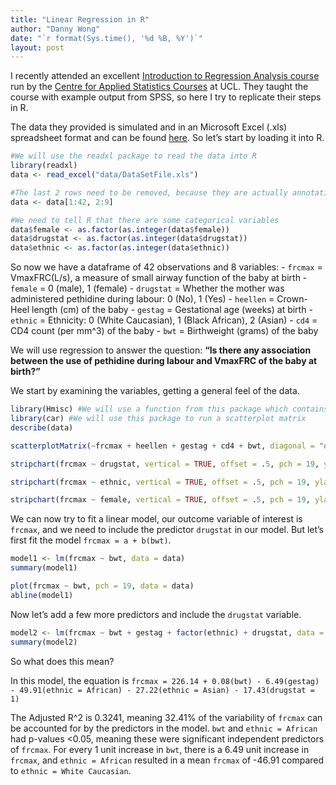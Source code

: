 ```yaml
---
title: "Linear Regression in R"
author: "Danny Wong"
date: "`r format(Sys.time(), '%d %B, %Y')`"
layout: post
---
```


I recently attended an excellent [Introduction to Regression Analysis course](https://www.ucl.ac.uk/ich/short-courses-events/short-courses-events-publication/stats-regression) run by the [Centre for Applied Statistics Courses](http://www.ucl.ac.uk/ich/short-courses-events/about-stats-courses) at UCL. They taught the course with example output from SPSS, so here I try to replicate their steps in R.

The data they provided is simulated and in an Microsoft Excel (.xls) spreadsheet format and can be found [here](https://github.com/dannyjnwong/dannyjnwong.github.io/blob/master/data/DataSetFile.xls). So let's start by loading it into R.

```r
#We will use the readxl package to read the data into R
library(readxl)
data <- read_excel("data/DataSetFile.xls")

#The last 2 rows need to be removed, because they are actually annotations describing the dataset. The first column can be removed because they are just observation numbers.
data <- data[1:42, 2:9]

#We need to tell R that there are some categorical variables
data$female <- as.factor(as.integer(data$female))
data$drugstat <- as.factor(as.integer(data$drugstat))
data$ethnic <- as.factor(as.integer(data$ethnic))
```

So now we have a dataframe of 42 observations and 8 variables:
  - `frcmax` = VmaxFRC(L/s), a measure of small airway function of the baby at birth
  - `female` = 0 (male), 1 (female)
  - `drugstat` = Whether the mother was administered pethidine during labour: 0 (No), 1 (Yes)
  - `heellen` = Crown-Heel length (cm) of the baby
  - `gestag` = Gestational age (weeks) at birth
  - `ethnic` = Ethnicity: 0 (White Caucasian), 1 (Black African), 2 (Asian)
  - `cd4` = CD4 count (per mm^3) of the baby
  - `bwt` = Birthweight (grams) of the baby

We will use regression to answer the question: **"Is there any association between the use of pethidine during labour and VmaxFRC of the baby at birth?"**

We start by examining the variables, getting a general feel of the data.

```r
library(Hmisc) #We will use a function from this package which contains many useful functions for data analysis
library(car) #We will use this package to run a scatterplot matrix
describe(data)

scatterplotMatrix(~frcmax + heellen + gestag + cd4 + bwt, diagonal = "density", smoother = FALSE, data = data)

stripchart(frcmax ~ drugstat, vertical = TRUE, offset = .5, pch = 19, ylab = "FRC Max", xlab = "Whether Pethidine was given", data = data)

stripchart(frcmax ~ ethnic, vertical = TRUE, offset = .5, pch = 19, ylab = "FRC Max", xlab = "Ethnicity", data = data)

stripchart(frcmax ~ female, vertical = TRUE, offset = .5, pch = 19, ylab = "FRC Max", xlab = "Sex", data = data)
```

We can now try to fit a linear model, our outcome variable of interest is `frcmax`, and we need to include the predictor `drugstat` in our model. But let's first fit the model `frcmax = a + b(bwt)`.

```r
model1 <- lm(frcmax ~ bwt, data = data)
summary(model1)

plot(frcmax ~ bwt, pch = 19, data = data)
abline(model1)
```

Now let's add a few more predictors and include the `drugstat` variable.

```r
model2 <- lm(frcmax ~ bwt + gestag + factor(ethnic) + drugstat, data = data)
summary(model2)
```

So what does this mean? 

In this model, the equation is `frcmax = 226.14 + 0.08(bwt) - 6.49(gestag) - 49.91(ethnic = African) - 27.22(ethnic = Asian) - 17.43(drugstat = 1)`

The Adjusted R^2 is 0.3241, meaning 32.41% of the variability of `frcmax` can be accounted for by the predictors in the model. `bwt` and `ethnic = African` had p-values <0.05, meaning these were significant independent predictors of `frcmax`. For every 1 unit increase in `bwt`, there is a 6.49 unit increase in `frcmax`, and `ethnic = African` resulted in a mean `frcmax` of -46.91 compared to `ethnic = White Caucasian`.